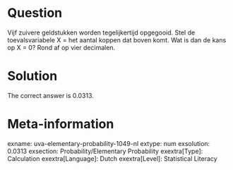 Question
========

Vijf zuivere geldstukken worden tegelijkertijd opgegooid. Stel de toevalsvariabele X = het aantal koppen dat boven komt. Wat is dan de kans op X = 0? Rond af op vier decimalen. 

Solution
========

The correct answer is 0.0313.

Meta-information
================
exname: uva-elementary-probability-1049-nl 
extype: num 
exsolution: 0.0313 
exsection: Probability/Elementary Probability 
exextra[Type]: Calculation 
exextra[Language]: Dutch 
exextra[Level]: Statistical Literacy 
